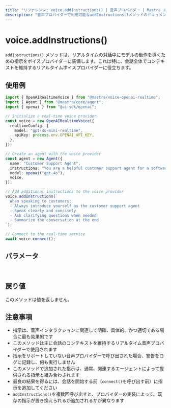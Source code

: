 ```yaml
---
title: "リファレンス: voice.addInstructions() | 音声プロバイダー | Mastra ドキュメント"
description: "音声プロバイダーで利用可能なaddInstructions()メソッドのドキュメント。音声モデルの動作を導くための指示を追加します。"
---
```


# voice.addInstructions()

`addInstructions()` メソッドは、リアルタイムの対話中にモデルの動作を導くための指示をボイスプロバイダーに装備します。これは特に、会話全体でコンテキストを維持するリアルタイムボイスプロバイダーに役立ちます。

## 使用例

```typescript
import { OpenAIRealtimeVoice } from "@mastra/voice-openai-realtime";
import { Agent } from "@mastra/core/agent";
import { openai } from "@ai-sdk/openai";

// Initialize a real-time voice provider
const voice = new OpenAIRealtimeVoice({
  realtimeConfig: {
    model: "gpt-4o-mini-realtime",
    apiKey: process.env.OPENAI_API_KEY,
  },
});

// Create an agent with the voice provider
const agent = new Agent({
  name: "Customer Support Agent",
  instructions: "You are a helpful customer support agent for a software company.",
  model: openai("gpt-4o"),
  voice,
});

// Add additional instructions to the voice provider
voice.addInstructions(`
  When speaking to customers:
  - Always introduce yourself as the customer support agent
  - Speak clearly and concisely
  - Ask clarifying questions when needed
  - Summarize the conversation at the end
`);

// Connect to the real-time service
await voice.connect();
```

## パラメータ
<br/>
<PropertiesTable
  content={[
    {
      name: "instructions",
      type: "string",
      description: "音声モデルの動作を導くための指示",
      isOptional: false,
    }
  ]}
/>

## 戻り値

このメソッドは値を返しません。

## 注意事項

- 指示は、音声インタラクションに関連して明確、具体的、かつ適切である場合に最も効果的です
- このメソッドは主に会話のコンテキストを維持するリアルタイム音声プロバイダーで使用されます
- 指示をサポートしていない音声プロバイダーで呼び出された場合、警告をログに記録し、何も実行しません
- このメソッドで追加された指示は、通常、関連するエージェントによって提供される指示と組み合わされます
- 最良の結果を得るには、会話を開始する前（`connect()`を呼び出す前）に指示を追加してください
- `addInstructions()`を複数回呼び出すと、プロバイダーの実装によって、既存の指示が置き換えられるか追加されるかが異なります